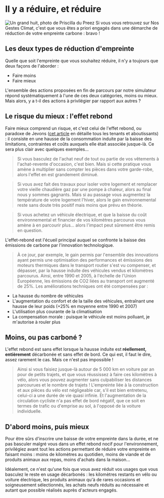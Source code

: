 # Il y a réduire, et réduire

![Un grand huit, photo de Priscilla du Preez](/images/blog/priscilla-du-preez-rollercoaster.jpg)
Si vous vous retrouvez sur Nos Gestes Climat, c'est que vous êtes a priori engagés dans une démarche de réduction de votre empreinte carbone : bravo !

## Les deux types de réduction d'empreinte

Quelle que soit l'empreinte que vous souhaitez réduire, il n'y a toujours que deux façons de l'aborder :

- Faire moins
- Faire mieux

L'ensemble des actions proposées en fin de parcours par notre simulateur répond systématiquement à l'une de ces deux catégories, moins ou mieux. Mais alors, y a t-il des actions à privilégier par rapport aux autres ?

## Le risque du mieux : l'effet rebond

Faire mieux comprend un risque, et c'est celui de l'effet rebond, ou paradoxe de Jevons ([cet article](https://bonpote.com/propos-5-paradoxe-de-jevons-et-effet-rebond/) en détaille tous les tenants et aboutissants) : il consiste en une hausse de la consommation induite par la baisse des limitations, contraintes et coûts auxquels elle était associée jusque-là. Ce sera plus clair avec quelques exemples...

> Si vous basculez de l'achat neuf de tout ou partie de vos vêtements à l'achat-revente d'occasion, c'est bien. Mais si cette pratique vous amène à multiplier sans compter les pièces dans votre garde-robe, alors l'effet en est grandement diminué.

> Si vous avez fait des travaux pour isoler votre logement et remplacer votre vieille chaudière gaz par une pompe à chaleur, alors au final nous y sommes gagnants. Mais si au passage vous augmentez la température de votre logement l'hiver, alors le gain environnemental reste sans doute très positif mais moins que prévu en théorie.

> Si vous achetez un véhicule électrique, et que la baisse du coût environnemental et financier de vos kilomètres parcourus vous amène à en parcourir plus... alors l'impact peut sûrement être remis en question.

L'effet-rebond est l'écueil principal auquel se confronte la baisse des émissions de carbone par l'innovation technologique.

> À ce jour, par exemple, le gain permis par l'ensemble des innovations ayant permis une optimisation des performances et émissions des moteurs thermiques dans le transport routier s'est vu compenser, et dépasser, par la hausse induite des véhicules vendus et kilomètres parcourus. Ainsi, entre 1990 et 2005, à l'échelle de l'Union Européenne, les émissions de CO2 liées au transport ont augmenté de 25%. Les améliorations techniques ont été compensées par :

- La hausse du nombre de véhicules
- L'augmentation du confort et de la taille des véhicules, entraînant une hausse de leur poids (+25% en moyenne entre 1990 et 2007)
- L'utilisation plus courante de la climatisation
- La compensation morale : puisque le véhicule est moins polluant, je m'autorise à rouler plus

## Moins, ou pas carboné ?

L'effet rebond est sans effet lorsque la hausse induite est **réellement, entièrement** décarbonée et sans effet de bord. Ce qui est, il faut le dire, assez rarement le cas. Mais ce n'est pas impossible !

> Ainsi si vous faisiez jusque-là autour de 5 000 km en voiture par an pour de petits trajets, et que vous réussissez à faire ces kilomètres à vélo, alors vous pouvez augmenter sans culpabiliser les distances parcourues et le nombre de trajets ! L'empreinte liée à la construction et aux pièces du vélo est négligeable car, s'il est bien entretenu, celui-ci a une durée de vie quasi infinie. Et l'augmentation de la circulation cycliste n'a pas effet de bord négatif, que ce soit en termes de trafic ou d'emprise au sol, à l'opposé de la voiture individuelle.

## D'abord moins, puis mieux

Pour être sûrs d'inscrire une baisse de votre empreinte dans la durée, et ne pas basculer malgré vous dans un effet rebond nocif pour l'environnement, privilégiez avant tout les actions permettant de réduire votre empreinte en faisant moins : moins de kilomètres au quotidien, moins de viande et de produits animaux aux repas, moins d'achats dans la maison...

Idéalement, ce n'est qu'une fois que vous avez réduit vos usages que vous basculez le reste en usage décarbonés : les kilomètres restants en vélo ou voiture électrique, les produits animaux qu'à de rares occasions et soigneusement sélectionnés, les achats neufs réduits au nécessaire et autant que possible réalisés auprès d'acteurs engagés.
